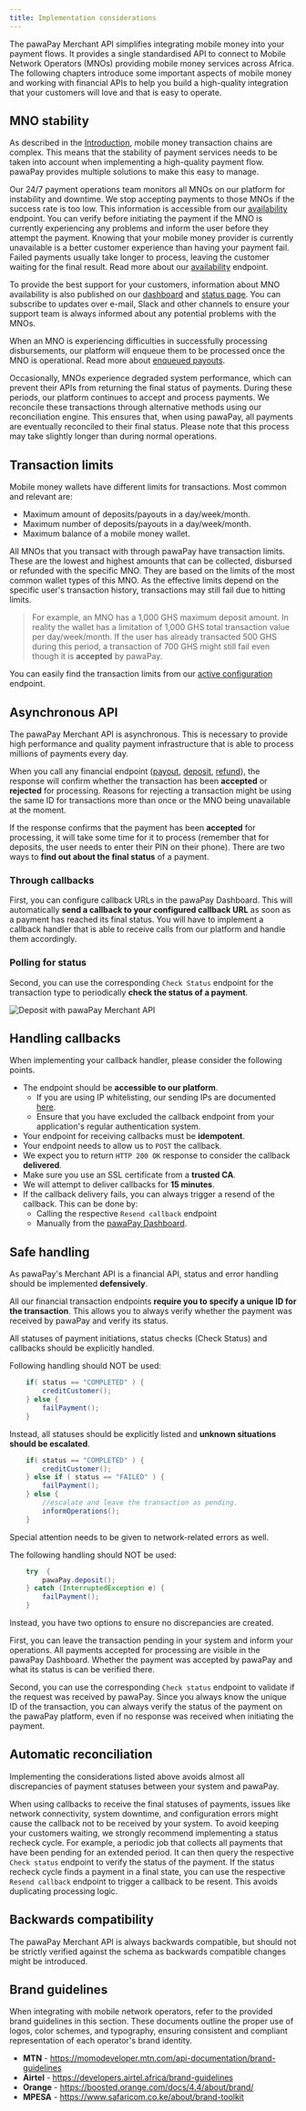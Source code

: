 ```yaml
---
title: Implementation considerations
---
```


The pawaPay Merchant API simplifies integrating mobile money into your payment flows. 
It provides a single standardised API to connect to Mobile Network Operators (MNOs) providing mobile money services across Africa.
The following chapters introduce some important aspects of mobile money and working with financial APIs to help you build a high-quality integration that your customers will love and that is easy to operate.

## MNO stability

As described in the [Introduction](/about_mobile_money#what-does-a-payment-look-like), mobile money transaction chains are complex. 
This means that the stability of payment services needs to be taken into account when implementing a high-quality payment flow. 
pawaPay provides multiple solutions to make this easy to manage.

Our 24/7 payment operations team monitors all MNOs on our platform for instability and downtime. We stop accepting payments to those MNOs if the success rate is too low. 
This information is accessible from our [availability](/v1/api-reference/toolkit/availability) endpoint. 
You can verify before initiating the payment if the MNO is currently experiencing any problems and inform the user before they attempt the payment. 
Knowing that your mobile money provider is currently unavailable is a better customer experience than having your payment fail. 
Failed payments usually take longer to process, leaving the customer waiting for the final result. Read more about our [availability](/v1/api-reference/toolkit/availability) endpoint.

To provide the best support for your customers, information about MNO availability is also published on our [dashboard](http://localhost:3000/dashboard/status) and [status page](https://status.pawapay.cloud).
You can subscribe to updates over e-mail, Slack and other channels to ensure your support team is always informed about any potential problems with the MNOs.

When an MNO is experiencing difficulties in successfully processing disbursements, our platform will enqueue them to be processed once the MNO is operational. 
Read more about [enqueued payouts](/payouts#enqueued-payouts).

Occasionally, MNOs experience degraded system performance, which can prevent their APIs from returning the final status of payments. 
During these periods, our platform continues to accept and process payments. 
We reconcile these transactions through alternative methods using our reconciliation engine. 
This ensures that, when using pawaPay, all payments are eventually reconciled to their final status. 
Please note that this process may take slightly longer than during normal operations.

## Transaction limits

Mobile money wallets have different limits for transactions. Most common and relevant are:
* Maximum amount of deposits/payouts in a day/week/month.
* Maximum number of deposits/payouts in a day/week/month.
* Maximum balance of a mobile money wallet.

All MNOs that you transact with through pawaPay have transaction limits. 
These are the lowest and highest amounts that can be collected, disbursed or refunded with the specific MNO. 
They are based on the limits of the most common wallet types of this MNO. 
As the effective limits depend on the specific user's transaction history, transactions may still fail due to hitting limits. 

> For example, an MNO has a 1,000 GHS maximum deposit amount. 
> In reality the wallet has a limitation of 1,000 GHS total transaction value per day/week/month. 
> If the user has already transacted 500 GHS during this period, a transaction of 700 GHS might still fail even though it is **accepted** by pawaPay.

You can easily find the transaction limits from our [active configuration](/v1/api-reference/toolkit/active-configuration) endpoint.

## Asynchronous API

The pawaPay Merchant API is asynchronous. This is necessary to provide high performance and quality payment infrastructure that is able to process millions of payments every day.

When you call any financial endpoint ([payout](/v1/api-reference/payouts/request-payout), [deposit](/v1/api-reference/deposits/request-deposit), [refund](/v1/api-reference/refunds/request-refund)), the response will confirm whether the transaction has been **accepted** or **rejected** for processing. 
Reasons for rejecting a transaction might be using the same ID for transactions more than once or the MNO being unavailable at the moment.

If the response confirms that the payment has been **accepted** for processing, it will take some time for it to process (remember that for deposits, the user needs to enter their PIN on their phone). 
There are two ways to __find out about the final status__ of a payment.

### Through callbacks
First, you can configure callback URLs in the pawaPay Dashboard. 
This will automatically __send a callback to your configured callback URL__ as soon as a payment has reached its final status. 
You will have to implement a callback handler that is able to receive calls from our platform and handle them accordingly.

### Polling for status
Second, you can use the corresponding `Check Status` endpoint for the transaction type to periodically __check the status of a payment__.

<img class="screenshot" src="/images/deposit_flow.jpg" alt="Deposit with pawaPay Merchant API" />

## Handling callbacks

When implementing your callback handler, please consider the following points.

* The endpoint should be __accessible to our platform__. 
    * If you are using IP whitelisting, our sending IPs are documented [here](/using_the_api#callback-urls).
    * Ensure that you have excluded the callback endpoint from your application's regular authentication system.
* Your endpoint for receiving callbacks must be __idempotent__.
* Your endpoint needs to allow us to `POST` the callback.
* We expect you to return `HTTP 200 OK` response to consider the callback __delivered__.
* Make sure you use an SSL certificate from a __trusted CA__.
* We will attempt to deliver callbacks for __15 minutes__.
* If the callback delivery fails, you can always trigger a resend of the callback. This can be done by:
    * Calling the respective `Resend callback` endpoint 
    * Manually from the [pawaPay Dashboard](/dashboard/transactions/callback_resend).

## Safe handling

As pawaPay's Merchant API is a financial API, status and error handling should be implemented __defensively__.

All our financial transaction endpoints __require you to specify a unique ID for the transaction__. This allows you to always verify whether the payment was received by pawaPay and verify its status.

All statuses of payment initiations, status checks (Check Status) and callbacks should be explicitly handled.

Following handling should NOT be used:
```java
    if( status == "COMPLETED" ) {
        creditCustomer();
    } else {
        failPayment();
    }
```

Instead, all statuses should be explicitly listed and __unknown situations should be escalated__.
```java
    if( status == "COMPLETED" ) {
        creditCustomer();
    } else if ( status == "FAILED" ) {
        failPayment();
    } else {
        //escalate and leave the transaction as pending.
        informOperations();
    }
```
Special attention needs to be given to network-related errors as well.

The following handling should NOT be used:
```java
    try  {
        pawaPay.deposit();
    } catch (InterruptedException e) {
        failPayment();
    }
```

Instead, you have two options to ensure no discrepancies are created.

First, you can leave the transaction pending in your system and inform your operations. 
All payments accepted for processing are visible in the pawaPay Dashboard. 
Whether the payment was accepted by pawaPay and what its status is can be verified there.

Second, you can use the corresponding `Check status` endpoint to validate if the request was received by pawaPay.
Since you always know the unique ID of the transaction, you can always verify the status of the payment on the pawaPay platform, even if no response was received when initiating the payment.

## Automatic reconciliation

Implementing the considerations listed above avoids almost all discrepancies of payment statuses between your system and pawaPay.

When using callbacks to receive the final statuses of payments, issues like network connectivity, system downtime, and configuration errors might cause the callback not to be received by your system.
To avoid keeping your customers waiting, we strongly recommend implementing a status recheck cycle.
For example, a periodic job that collects all payments that have been pending for an extended period. It can then query the respective `Check status` endpoint to verify the status of the payment. 
If the status recheck cycle finds a payment in a final state, you can use the respective `Resend callback` endpoint to trigger a callback to be resent. This avoids duplicating processing logic.

## Backwards compatibility

The pawaPay Merchant API is always backwards compatible, but should not be strictly verified against the schema as backwards compatible changes might be introduced.

## Brand guidelines

When integrating with mobile network operators, refer to the provided brand guidelines in this section. 
These documents outline the proper use of logos, color schemes, and typography, ensuring consistent and compliant representation of each operator's brand identity.

* __MTN__ - https://momodeveloper.mtn.com/api-documentation/brand-guidelines
* __Airtel__ - https://developers.airtel.africa/brand-guidelines
* __Orange__ - https://boosted.orange.com/docs/4.4/about/brand/
* __MPESA__ - https://www.safaricom.co.ke/about/brand-toolkit
